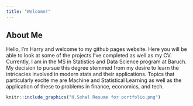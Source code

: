 ```yaml
---
title: "Welcome!"
---
```


## About Me

Hello, I'm Harry and welcome to my github pages website. Here you will be able to look at some of the projects I've completed as well as my CV. Currently, I am in the MS in Statistics and Data Science program at Baruch. My decision to pursue this degree stemmed from my desire to learn the intricacies involved in modern stats and their applications. Topics that particularly excite me are Machine and Statistical Learning as well as the application of these to problems in finance, economics, and tech.

```r
knitr::include_graphics("H.Sohal Resume for portfolio.png")
```

## 
